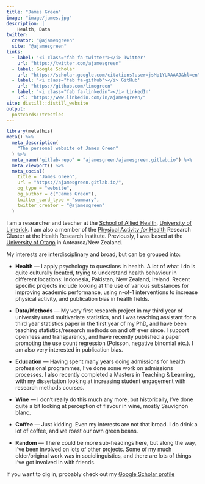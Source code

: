 ```yaml
---
title: "James Green"
image: "image/james.jpg"
description: |
    Health, Data
twitter:
  creator: "@ajamesgreen"
  site: "@ajamesgreen"
links:
  - label: '<i class="fab fa-twitter"></i> Twitter'
    url: "https://twitter.com/ajamesgreen"
  - label: Google Scholar
    url: "https://scholar.google.com/citations?user=jsMp1YUAAAAJ&hl=en"
  - label: '<i class="fab fa-github"></i> GitHub'
    url: "https://github.com/limegreen"
  - label: '<i class="fab fa-linkedin"></i> LinkedIn'
    url: "https://www.linkedin.com/in/ajamesgreen/"
site: distill::distill_website
output:
  postcards::trestles
---
```

 
```r
library(metathis)
meta() %>%
  meta_description(
    "The personal website of James Green"
  ) %>%
  meta_name("gitlab-repo" = "ajamesgreen/ajamesgreen.gitlab.io") %>%
  meta_viewport() %>%
  meta_social(
    title = "James Green",
    url = "https://ajamesgreen.gitlab.io/",
    og_type = "website",
    og_author = c("James Green"),
    twitter_card_type = "summary",
    twitter_creator = "@ajamesgreen"
  )
```


I am a researcher and teacher at the [School of Allied Health](https://www.ul.ie/schoolalliedhealth/), [University of   Limerick](https://www.ul.ie). I am also a member of the [Physical Activity *for* Health](https://www.ul.ie/hri/physical-activity-health-pafh) Research Cluster at the Health Research Institute. Previously, I was based at the [University of Otago](https://www.otago.ac.nz) in Aotearoa/New Zealand. 

My interests are interdisciplinary and broad, but can be grouped into:  

* __Health__ — I apply psychology to questions in health. A lot of what I do is quite culturally located, trying to understand health behaviour in different locations: Indonesia, Pakistan, New Zealand, Ireland. Recent specific projects include looking at the use of various substances for improving academic performance, using n-of-1 interventions to increase physical activity, and publication bias in health fields. 

* __Data/Methods__ — My very first research project in my third year of university used multivariate 
statistics, and I was teaching assistant for a third year statistics paper in the first year of my PhD, and have been teaching statistics/research methods on and off ever since. I support openness and transparency,
and have recently published a paper promoting the use count regression (Poisson, negative binomial etc.). I am also very interested in publication bias.  

* __Education__ — Having spent many years doing admissions for health professional programmes, I've done some work on admissions processes. I also recently completed a Masters in Teaching & Learning, with my dissertation looking at increasing student engagement with research methods courses.

* __Wine__ — I don't really do this much any more, but historically, I've done quite a bit looking at perception of flavour in wine, mostly Sauvignon blanc.  

* __Coffee__ — Just kidding. Even my interests are not that broad. I do drink a lot of coffee, and we roast our own green beans.  
* __Random__ — There could be more sub-headings here, but along the way, I've been involved on lots of other projects. Some of my much older/original work was in sociolinguistics, and there are lots of things I've got involved in with friends.  

If you want to dig in, probably check out my [Google Scholar profile](https://scholar.google.com/citations?user=jsMp1YUAAAAJ&hl=en)

<!-- health ∙ data ∙ teaching ∙ coffee ∙ wine ∙ random</aside> -->
